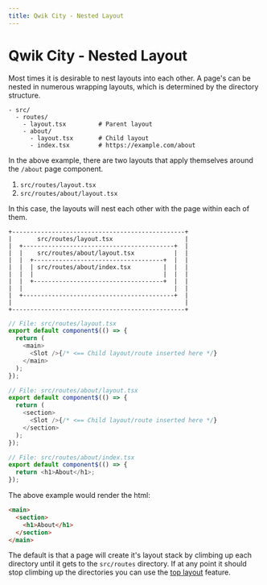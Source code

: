 ```yaml
---
title: Qwik City - Nested Layout
---
```


# Qwik City - Nested Layout

Most times it is desirable to nest layouts into each other. A page's can be nested in numerous wrapping layouts, which is determined by the directory structure.

```
- src/
  - routes/
    - layout.tsx         # Parent layout
    - about/
      - layout.tsx       # Child layout
      - index.tsx        # https://example.com/about
```

In the above example, there are two layouts that apply themselves around the `/about` page component. 

1. `src/routes/layout.tsx`
2. `src/routes/about/layout.tsx`

In this case, the layouts will nest each other with the page within each of them.

```
+------------------------------------------------+
|       src/routes/layout.tsx                    |
|  +------------------------------------------+  |
|  |    src/routes/about/layout.tsx           |  | 
|  |  +------------------------------------+  |  |
|  |  | src/routes/about/index.tsx         |  |  |
|  |  |                                    |  |  |
|  |  +------------------------------------+  |  |
|  |                                          |  |
|  +------------------------------------------+  |
|                                                |
+------------------------------------------------+
```

```typescript
// File: src/routes/layout.tsx
export default component$(() => {
  return (
    <main>
      <Slot />{/* <== Child layout/route inserted here */}
    </main>
  );
});
```

```typescript
// File: src/routes/about/layout.tsx
export default component$(() => {
  return (
    <section>
      <Slot />{/* <== Child layout/route inserted here */}
    </section>
  );
});
```

```typescript
// File: src/routes/about/index.tsx
export default component$(() => {
  return <h1>About</h1>;
});
```

The above example would render the html:

```html
<main>
  <section>
    <h1>About</h1>
  </section>
</main>
```

The default is that a page will create it's layout stack by climbing up each directory until it gets to the `src/routes` directory. If at any point it should stop climbing up the directories you can use the [top layout](../top/index.mdx) feature.
